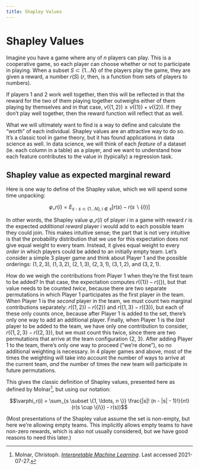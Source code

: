 ```yaml
---
title: Shapley Values
---
```


# Shapley Values

Imagine you have a game where any of $n$ players can play. This is a
cooperative game, so each player can choose whether or not to
participate in playing. When a subset $S \subset \{1 \ldots N\}$ of
the players play the game, they are given a reward, a number
$r(S)$ ($r$, then, is a function from sets of players to numbers).

If players 1 and 2 work well together, then this will be reflected in
that the reward for the two of them playing together outweighs either
of them playing by themselves and in that case, $v(\{1, 2\}) \ge
v(\{1\}) + v(\{2\})$. If they don't play well together, then the
reward function will reflect that as well.

What we will ultimately want to find is a way to define and calculate
the "worth" of each individual. Shapley values are an attractive way
to do so. It's a classic tool in game theory, but it has found
applications in data science as well. In data science, we will think
of each *feature* of a dataset (ie. each column in a table) as a
player, and we want to understand how each feature contributes to the
value in (typically) a regression task.

## Shapley value as expected marginal reward

Here is one way to define of the Shapley value, which we will
spend some time unpacking:

$$\varphi\_r(i) = E_{s : s \subset \{1 \ldots N\} , i \notin s}[r(s) - r(s \backslash \{i\})]$$

In other words, the Shapley value $\varphi\_r(i)$ of player $i$ in a game with reward $r$ is the
expected _additional reward_ player $i$ would add to each possible
team they could join. This makes intuitive sense; the part that is not
very intuitive is that the probability distribution that we use for
this expectation does _not_ give equal weight to every team. Instead,
it gives equal weight to every *order* in which players could be added
to an initially empty team. Let's consider a simple 3 player game and
think about Player 1 and the possible orderings: $(1, 2, 3)$, 
$(1, 3, 2)$, 
$(2, 1, 3)$, 
$(2, 3, 1)$, 
$(3, 1, 2)$, and
$(3, 2, 1)$.

How do we weigh the contributions from Player 1 
when they're the first team to be added? In that case, the expectation
computes $r(\{1\}) - r(\{\})$, but that value needs to be counted
_twice_, because there are two separate permutations in which Player 1
participates as the first player in the team. When Player 1 is the
_second_ player in the team, we must count two marginal contributions
separately: $r(\{1, 2\}) - r(\{2\})$ and $r(\{1, 3\} - r(\{3\})$, but
each of these only counts once, because after Player 1 is added to the
set, there's only one way to add an additional player. Finally, when
Player 1 is the _last_ player to be added to the team, we have only
one contribution to consider, $r(\{1, 2, 3\} - r(\{2, 3\})$, but we
must count this twice, since there are two permutations that arrive at
the team configuration \{2, 3\}. After adding Player 1 to the team,
there's only one way to proceed ("we're done"), so no additional
weighting is necessary. In 4 player games and above, most of the times
the weighting will take into account the number of ways to arrive at
the current team, _and_ the number of times the new team will
participate in future permutations.

This gives the classic definition of Shapley values, presented here as defined by Molnar[^2], but using our notation:

$$\varphi_r(i) = \sum_{s \subset \{1, \ldots, n \}} \frac{|s|! (n - |s| - 1)!}{n!} (r(s \cup \{i\}) - r(s))$$

(Most presentations of the Shapley value assume the set
is non-empty, but here we're allowing empty teams. This implicitly allows
empty teams to have non-zero rewards, which is also not usually
considered, but we have good reasons to need this later.)


[^1]: Osborne, Martin J., and Ariel Rubinstein. _A course in game theory_. MIT press, 1994.

[^2]: Molnar, Christoph. _[Interpretable Machine Learning](https://christophm.github.io/interpretable-ml-book/)_. Last accessed 2021-07-27.


